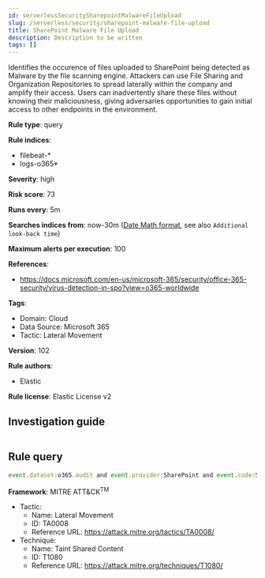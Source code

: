 ```yaml
---
id: serverlessSecuritySharepointMalwareFileUpload
slug: /serverless/security/sharepoint-malware-file-upload
title: SharePoint Malware File Upload
description: Description to be written
tags: []
---
```


<div id="sharepoint-malware-file-upload"></div>

Identifies the occurence of files uploaded to SharePoint being detected as Malware by the file scanning engine. Attackers can use File Sharing and Organization Repositories to spread laterally within the company and amplify their access. Users can inadvertently share these files without knowing their maliciousness, giving adversaries opportunities to gain initial access to other endpoints in the environment.

**Rule type**: query

**Rule indices**: 

* filebeat-*
* logs-o365*

**Severity**: high

**Risk score**: 73

**Runs every**: 5m

**Searches indices from**: now-30m ([Date Math format](((ref))/common-options.html#date-math), see also <DocLink id="serverlessSecurityRulesUiCreate" section="set-the-rules-schedule">`Additional look-back time`</DocLink>)

**Maximum alerts per execution**: 100

**References**: 

* https://docs.microsoft.com/en-us/microsoft-365/security/office-365-security/virus-detection-in-spo?view=o365-worldwide

**Tags**: 

* Domain: Cloud
* Data Source: Microsoft 365
* Tactic: Lateral Movement

**Version**: 102

**Rule authors**: 

* Elastic

**Rule license**: Elastic License v2

## Investigation guide

```markdown

```

## Rule query

```js
event.dataset:o365.audit and event.provider:SharePoint and event.code:SharePointFileOperation and event.action:FileMalwareDetected

```

**Framework**: MITRE ATT&CK<sup>TM</sup>

* Tactic:
    * Name: Lateral Movement
    * ID: TA0008
    * Reference URL: https://attack.mitre.org/tactics/TA0008/
* Technique:
    * Name: Taint Shared Content
    * ID: T1080
    * Reference URL: https://attack.mitre.org/techniques/T1080/


